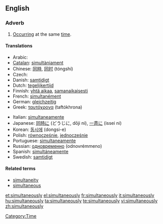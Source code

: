 ==English==

===Adverb===
{{en-adv|-}}

# [[occur|Occurring]] at the same [[time]].

====Translations====
{{trans-top|occurring at the same time}}
* Arabic: {{Arab|[[معا|معًا]]}} {{IPAchar|(máʕan)}}
* [[Catalan]]: [[simultàniament]]
* Chinese: [[同時]], [[同时]] (tóngshí)
* Czech: {{t|cs|zároveň}}
* Danish: [[samtidigt]]
* Dutch: [[tegelijkertijd]]
* Finnish: [[yhtä aikaa]], [[samanaikaisesti]]
* French: [[simultanément]]
* German: [[gleichzeitig]]
* Greek: [[ταυτόχρονα]] (taftókhrona)
{{trans-mid}}
* Italian: [[simultaneamente]]
* Japanese: [[同時に]] (どうじに, dōji ni), [[一斉に]] (issei ni)
* Korean: [[동시에]] (dongsi-e)
* Polish: [[równocześnie]], [[jednocześnie]]
* Portuguese: [[simultaneamente]]
* Russian: [[одновременно]] (odnovrémmeno)
* Spanish: [[simultáneamente]]
* Swedish: [[samtidigt]]
{{trans-bottom}}

====Related terms====
* [[simultaneity]] {{pos n}}
* [[simultaneous]] {{pos_a}}

[[Category:Time]]

[[et:simultaneously]]
[[el:simultaneously]]
[[fr:simultaneously]]
[[it:simultaneously]]
[[hu:simultaneously]]
[[ta:simultaneously]]
[[te:simultaneously]]
[[vi:simultaneously]]
[[zh:simultaneously]]